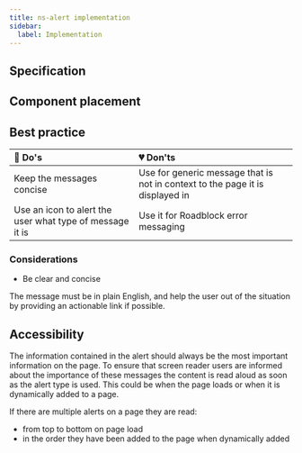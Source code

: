 ```yaml
---
title: ns-alert implementation
sidebar:
  label: Implementation
---
```



## Specification

<Specification name="ns-alert" />

## Component placement

<Placement name="ns-landmark" />

## Best practice

| 💚 Do's | 💔 Don'ts |
| :--- | :--- |
| Keep the messages concise |  Use for generic message that is not in context to the page it is displayed in |
| Use an icon to alert the user what type of message it is |  Use it for Roadblock error messaging |

### Considerations

- Be clear and concise

The message must be in plain English, and help the user out of the situation by providing an actionable link if possible.

## Accessibility

The information contained in the alert should always be the most important information on the page. To ensure that screen reader users are informed about the importance of these messages the content is read aloud as soon as the alert type is used. This could be when the page loads or when it is dynamically added to a page.

If there are multiple alerts on a page they are read:

- from top to bottom on page load
- in the order they have been added to the page when dynamically added

